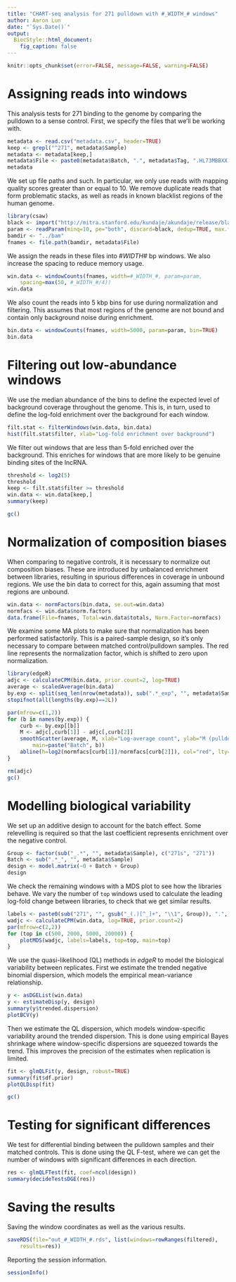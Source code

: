 ```yaml
---
title: "CHART-seq analysis for 271 pulldown with #_WIDTH_# windows" 
author: Aaron Lun
date: "`Sys.Date()`"
output:
  BiocStyle::html_document:
    fig_caption: false
---
```


```r
knitr::opts_chunk$set(error=FALSE, message=FALSE, warning=FALSE)
```

# Assigning reads into windows

This analysis tests for 271 binding to the genome by comparing the pulldown to a sense control.
First, we specify the files that we'll be working with.

```r
metadata <- read.csv("metadata.csv", header=TRUE)
keep <- grepl("^271", metadata$Sample) 
metadata <- metadata[keep,]
metadata$File <- paste0(metadata$Batch, ".", metadata$Tag, ".HL73MBBXX.bam")
metadata
```

We set up file paths and such.
In particular, we only use reads with mapping quality scores greater than or equal to 10.
We remove duplicate reads that form problematic stacks, as well as reads in known blacklist regions of the human genome.

```r
library(csaw)
black <- import("http://mitra.stanford.edu/kundaje/akundaje/release/blacklists/hg38-human/hg38.blacklist.bed.gz")
param <- readParam(minq=10, pe="both", discard=black, dedup=TRUE, max.frag=1000)
bamdir <- "../bam"
fnames <- file.path(bamdir, metadata$File)
```

We assign the reads in these files into #_WIDTH_# bp windows.
We also increase the spacing to reduce memory usage.

```r
win.data <- windowCounts(fnames, width=#_WIDTH_#, param=param,
    spacing=max(50, #_WIDTH_#/4))
win.data    
```

We also count the reads into 5 kbp bins for use during normalization and filtering.
This assumes that most regions of the genome are not bound and contain only background noise during enrichment.

```r
bin.data <- windowCounts(fnames, width=5000, param=param, bin=TRUE)
bin.data
```

# Filtering out low-abundance windows

We use the median abundance of the bins to define the expected level of background coverage throughout the genome.
This is, in turn, used to define the log-fold enrichment over the background for each window.

```r
filt.stat <- filterWindows(win.data, bin.data)
hist(filt.stat$filter, xlab="Log-fold enrichment over background")
```

We filter out windows that are less than 5-fold enriched over the background.
This enriches for windows that are more likely to be genuine binding sites of the lncRNA.

```r
threshold <- log2(5)
threshold
keep <- filt.stat$filter >= threshold
win.data <- win.data[keep,]
summary(keep)
```

```r
gc()
```

# Normalization of composition biases

When comparing to negative controls, it is necessary to normalize out composition biases.
These are introduced by unbalanced enrichment between libraries, resulting in spurious differences in coverage in unbound regions.
We use the bin data to correct for this, again assuming that most regions are unbound.

```r
win.data <- normFactors(bin.data, se.out=win.data)
normfacs <- win.data$norm.factors
data.frame(File=fnames, Total=win.data$totals, Norm.Factor=normfacs)
```

We examine some MA plots to make sure that normalization has been performed satisfactorily.
This is a paired-sample design, so it's only necessary to compare between matched control/pulldown samples.
The red line represents the normalization factor, which is shifted to zero upon normalization.

```r
library(edgeR)
adjc <- calculateCPM(bin.data, prior.count=2, log=TRUE)
average <- scaledAverage(bin.data)
by.exp <- split(seq_len(nrow(metadata)), sub(".*_exp", "", metadata$Sample))
stopifnot(all(lengths(by.exp)==2L))

par(mfrow=c(1,2))
for (b in names(by.exp)) {
    curb <- by.exp[[b]]
    M <- adjc[,curb[1]] - adjc[,curb[2]]
    smoothScatter(average, M, xlab="Log-average count", ylab="M (pulldown vs sense)", 
        main=paste("Batch", b))
    abline(h=log2(normfacs[curb[1]]/normfacs[curb[2]]), col="red", lty=2)
}
```

```r
rm(adjc)
gc()
```

# Modelling biological variability

We set up an additive design to account for the batch effect.
Some relevelling is required so that the last coefficient represents enrichment over the negative control.

```r
Group <- factor(sub("_.*", "", metadata$Sample), c("271s", "271"))
Batch <- sub(".*_", "", metadata$Sample)
design <- model.matrix(~0 + Batch + Group)
design
```

We check the remaining windows with a MDS plot to see how the libraries behave.
We vary the number of `top` windows used to calculate the leading log-fold change between libraries, to check that we get similar results.

```r
labels <- paste0(sub("271", "", gsub("_(.)[^_]+", "\\1", Group)), ".", Batch)
wadjc <- calculateCPM(win.data, log=TRUE, prior.count=2)
par(mfrow=c(2,2))
for (top in c(500, 2000, 5000, 20000)) {
    plotMDS(wadjc, labels=labels, top=top, main=top)
}
```


We use the quasi-likelihood (QL) methods in _edgeR_ to model the biological variability between replicates.
First we estimate the trended negative binomial dispersion, which models the empirical mean-variance relationship.

```r
y <- asDGEList(win.data)
y <- estimateDisp(y, design)
summary(y$trended.dispersion)
plotBCV(y)
```

Then we estimate the QL dispersion, which models window-specific variability around the trended dispersion.
This is done using empirical Bayes shrinkage where window-specific dispersions are squeezed towards the trend.
This improves the precision of the estimates when replication is limited.

```r
fit <- glmQLFit(y, design, robust=TRUE)
summary(fit$df.prior)
plotQLDisp(fit)
```

```r
gc()
```

# Testing for significant differences

We test for differential binding between the pulldown samples and their matched controls.
This is done using the QL F-test, where we can get the number of windows with significant differences in each direction.

```r
res <- glmQLFTest(fit, coef=ncol(design))
summary(decideTestsDGE(res))
```

# Saving the results

Saving the window coordinates as well as the various results.

```r
saveRDS(file="out_#_WIDTH_#.rds", list(windows=rowRanges(filtered), 
    results=res))
```

Reporting the session information.

```r
sessionInfo()
```

